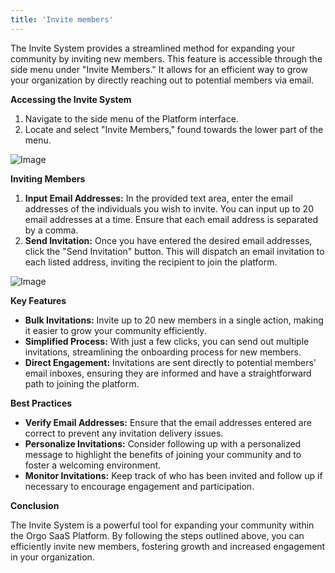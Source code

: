 ```yaml
---
title: 'Invite members'
---
```


The Invite System provides a streamlined method for expanding your community by inviting new members. This feature is accessible through the side menu under "Invite Members." It allows for an efficient way to grow your organization by directly reaching out to potential members via email.

**Accessing the Invite System**

1. Navigate to the side menu of the Platform interface.
2. Locate and select "Invite Members," found towards the lower part of the menu.

![Image](/images/platform/Screenshot-2024-03-01-at-10.55.20.png)

**Inviting Members**

1. **Input Email Addresses:** In the provided text area, enter the email addresses of the individuals you wish to invite. You can input up to 20 email addresses at a time. Ensure that each email address is separated by a comma.
2. **Send Invitation:** Once you have entered the desired email addresses, click the "Send Invitation" button. This will dispatch an email invitation to each listed address, inviting the recipient to join the platform.

![Image](/images/platform/Screenshot-2024-03-01-at-10.55.32.png)

**Key Features**

* **Bulk Invitations:** Invite up to 20 new members in a single action, making it easier to grow your community efficiently.
* **Simplified Process:** With just a few clicks, you can send out multiple invitations, streamlining the onboarding process for new members.
* **Direct Engagement:** Invitations are sent directly to potential members' email inboxes, ensuring they are informed and have a straightforward path to joining the platform.

**Best Practices**

* **Verify Email Addresses:** Ensure that the email addresses entered are correct to prevent any invitation delivery issues.
* **Personalize Invitations:** Consider following up with a personalized message to highlight the benefits of joining your community and to foster a welcoming environment.
* **Monitor Invitations:** Keep track of who has been invited and follow up if necessary to encourage engagement and participation.

**Conclusion**

The Invite System is a powerful tool for expanding your community within the Orgo SaaS Platform. By following the steps outlined above, you can efficiently invite new members, fostering growth and increased engagement in your organization.